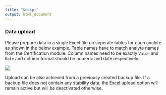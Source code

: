 ```yaml
---
title: "&nbsp;"
output: html_document
---
```

### Data upload

Please prepare data in a single Excel file on seperate tables for each analyte as shown in the below example. Table names have to match analyte names from the Certification module. Column names need to be exactly `Value` and `Date` and column format should be numeric and date respectively.

![](Import_sData_FixedFormat.png)

Upload can be also achieved from a previousy created backup file. If a backup file does not contain any stability data, the Excel upload option will remain active but will be deactivated otherwise.